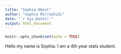 ```yaml
---
title: "Sophia-About"
author: "Sophia Mirrashidi"
date: "`r Sys.Date()`"
output: html_document
---
```


```r
knitr::opts_chunk$set(echo = TRUE)
```
 
Hello my name is Sophia. I am a 4th year stats student. 